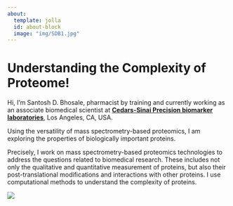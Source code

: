 ---
about:
  template: jolla
  id: about-block
  image: "img/SDB1.jpg"
---

::: {#about-block}
:::

# Understanding the Complexity of Proteome!

Hi, I'm Santosh D. Bhosale, pharmacist by training and currently working as an associate biomedical scientist at **[Cedars-Sinai Precision biomarker laboratories](https://www.cs-pbl.com/)**, Los Angeles, CA, USA.

Using the versatility of mass spectrometry-based proteomics, I am exploring the properties of biologically important proteins.

Precisely, I work on mass spectrometry-based proteomics technologies to address the questions related to biomedical research. These includes not only the qualitative and quantitative measurement of proteins, but also their post-translational modifications and interactions with other proteins. I use computational methods to understand the complexity of proteins.

![](img/Proteomics.png){}




